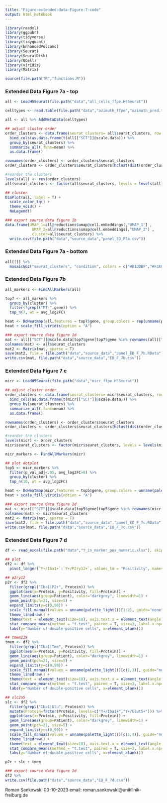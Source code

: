 ```yaml
---
title: "Figure-extended-data-Figure-7-code"
output: html_notebook
---
```


```r
library(readxl)
library(ggpubr)
library(tidyverse)
library(tidyquant)
library(EnhancedVolcano)
library(Seurat)
library(SeuratDisk)
library(UCell)
library(viridis)
library(Matrix)

source(file.path("R","functions.R"))
```

### Extended Data Figure 7a - top
```r

all <- LoadH5Seurat(file.path("data","all_cells_ffpe.H5Seurat"))

celltypes <- read.table(file.path("data","azimuth_ffpe","azimuth_pred.tsv"), sep="\t",header = T,row.names = 1)

all <- all %>% AddMetaData(celltypes)

## adjust cluster order
order_clusters <- data.frame(seurat_clusters= all$seurat_clusters, row.names = rownames(all[[]])) %>%
  bind_cols(as.data.frame(t(all[["SCT"]]@scale.data))) %>%
  group_by(seurat_clusters) %>%
  summarize_all(.funs=mean) %>%
  as.data.frame()

rownames(order_clusters) <- order_clusters$seurat_clusters
order_clusters <- order_clusters$seurat_clusters[hclust(dist(order_clusters[,-1]))$order]

#reorder the clusters
levels(all) <- rev(order_clusters)
all$seurat_clusters <- factor(all$seurat_clusters, levels = levels(all))

## cluster
DimPlot(all, label = T) +
  scale_color_tq() +
  theme_void() +
  NoLegend()
```

```r
### export source data figure 1b
data.frame(UMAP_1=all@reductions$umap@cell.embeddings[,"UMAP_1"] ,
            UMAP_2=all@reductions$umap@cell.embeddings[,"UMAP_2"] ,
            cluster=all$seurat_clusters) %>% 
  write.csv(file.path("data","source_data","panel_ED_F7a.csv"))
```

### Extended Data Figure 7a - bottom
```r
all[[]] %>% 
  mosaicGG2("seurat_clusters", "condition", colors = c("#B1DDBF","#F3A8A8"))
```
### Extended Data Figure 7b
```r
all_markers <- FindAllMarkers(all)

top7 <- all_markers %>% 
  group_by(cluster) %>% 
  filter(!grepl("MT-",gene)) %>% 
  top_n(7, wt = avg_log2FC)

heat <- DoHeatmap(all,features = top7$gene, group.colors = rep(unname(palette_light()),2))
heat + scale_fill_viridis(option = "A")
```
```r
### export source data figure 1d
mat <- all[["SCT"]]@scale.data[top7$gene[top7$gene %in% rownames(all[["SCT"]]@scale.data)],] 
colnames(mat) <- all$seurat_clusters
mat2 <- Matrix(mat, sparse = T)
save(mat2, file = file.path("data","source_data","panel_ED_F_7b.RData"))
write.csv(mat, file.path("data","source_data","ED_F_7b.csv"))
```

### Extended Data Figure 7 c
```r
micr <- LoadH5Seurat(file.path("data","micr_ffpe.H5Seurat"))

## adjust cluster order
order_clusters <- data.frame(seurat_clusters= micr$seurat_clusters, row.names = rownames(micr[[]])) %>%
  bind_cols(as.data.frame(t(micr[["SCT"]]@scale.data))) %>%
  group_by(seurat_clusters) %>%
  summarize_all(.funs=mean) %>%
  as.data.frame()

rownames(order_clusters) <- order_clusters$seurat_clusters
order_clusters <- order_clusters$seurat_clusters[hclust(dist(order_clusters[,-1]))$order]

#reorder the clusters
levels(micr) <- order_clusters
micr$seurat_clusters <- factor(micr$seurat_clusters, levels = levels(micr))

micr_markers <- FindAllMarkers(micr)

## plot dotplot
top5 <- micr_markers %>% 
  filter(p_val_adj<.05, avg_log2FC>0) %>% 
  group_by(cluster) %>% 
  top_n(10, wt = avg_log2FC)

heat <- DoHeatmap(micr,features = top5$gene, group.colors = unname(palette_light()))
heat + scale_fill_viridis(option = "A")

```
```r
### export source data figure 1d
mat <- micr[["SCT"]]@scale.data[top5$gene[top5$gene %in% rownames(micr[["SCT"]]@scale.data)],] 
colnames(mat) <- micr$seurat_clusters
mat2 <- Matrix(mat, sparse = T)
save(mat2, file = file.path("data","source_data","panel_ED_F_7c.RData"))
write.csv(mat, file.path("data","source_data","ED_F_7c.csv"))
```

### Extended Data Figure 7 d
```r
df <- read_excel(file.path("data","Y_in_marker_pos_numeric.xlsx"), skip = 1, col_types = c("text","numeric","numeric","numeric","numeric","numeric"))

## plot
df2 <- df %>% 
  pivot_longer(`Y+/Iba1+`:`Y+/P2ry12+`, values_to = "Positivity", names_to = "Protein")

## p2ry12
p2r <- df2 %>% 
  filter(grepl("Iba1|P2r", Protein)) %>% 
  ggplot(aes(x=Protein, y=Positivity, fill=Protein)) + 
  geom_line(aes(group=Patient), color="darkgrey", linewidth=1) + 
  geom_point(pch=21, size=5) +
  expand_limits(y=c(0,90)) +
  scale_fill_manual(values = unname(palette_light())[1:2], guide="none") +
  theme_linedraw() +
  theme(text = element_text(size=10), axis.text.x = element_text(angle = 45, vjust = .5, hjust = .5)) +
  stat_compare_means(method = "t.test", paired = T, size=3, label.x.npc = "middle") +
  labs(y="Number of double-positive cells", x=element_blank())  

## tmem119
tmem <- df2 %>% 
  filter(grepl("Iba1|Tme", Protein)) %>% 
  ggplot(aes(x=Protein, y=Positivity, fill=Protein)) + 
  geom_line(aes(group=Patient), color="darkgrey", linewidth=1) + 
  geom_point(pch=21, size=5) +
  expand_limits(y=c(0,90)) +
  scale_fill_manual(values = unname(palette_light())[c(1,3)], guide="none") +
  theme_linedraw() +
  theme(text = element_text(size=10), axis.text.x = element_text(angle = 45, vjust = .5, hjust = .5)) +
  stat_compare_means(method = "t.test", paired = T, size=3, label.x.npc = "middle") +
  labs(y="Number of double-positive cells", x=element_blank())  

## slc2a5
slc <- df2 %>% 
  filter(grepl("Iba1|Glu", Protein)) %>% 
  mutate(Protein=factor(Protein, levels=c("Y+/Iba1+","Y+/Glut5+"))) %>% 
  ggplot(aes(x=Protein, y=Positivity, fill=Protein)) + 
  geom_line(aes(group=Patient), color="darkgrey", linewidth=1) + 
  geom_point(pch=21, size=5) +
  expand_limits(y=c(0,90)) +
  scale_fill_manual(values = unname(palette_light())[c(1,4)], guide="none") +
  theme_linedraw() +
  theme(text = element_text(size=10), axis.text.x = element_text(angle = 45, vjust = .5, hjust = .5)) +
  stat_compare_means(method = "t.test", paired = T, size=3, label.x.npc = "middle") +
  labs(y="Number of double-positive cells", x=element_blank())  

p2r + slc + tmem

```

```r
### export source data figure 1d
df2 %>% 
write.csv(file.path("data","source_data","ED_F_7d.csv"))
```

Roman Sankowski
03-10-2023
email: roman.sankowski@uniklinik-freiburg.de

